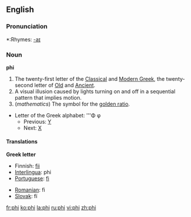 {{wikipedia}}
==English==

===Pronunciation===
{{IPA|[fai] or [fi]}}
*:Rhymes: [[Rhymes:English:-aɪ|-aɪ]]

===Noun===
'''phi'''
# The twenty-first letter of the [[Classical Greek|Classical]] and [[Modern Greek]], the twenty-second letter of [[Old Greek|Old]] and [[Ancient Greek|Ancient]].
# A visual illusion caused by lights turning on and off in a sequential pattern that implies motion.
# (''mathematics'') The symbol for the [[golden ratio]].
*Letter of the Greek alphabet: '''&#934; &#966;
**Previous: [[upsilon|&#933;]]
**Next: [[chi|&#935;]]

====Translations====
'''Greek letter'''
{{top}}
*Finnish: [[fii]]
*[[Interlingua]]: phi
*[[Portuguese]]: [[fi]] {{m}}
{{mid}}
*[[Romanian]]: fi
*[[Slovak]]: fí
{{bottom}}

[[fr:phi]]
[[ko:phi]]
[[la:phi]]
[[ru:phi]]
[[vi:phi]]
[[zh:phi]]
